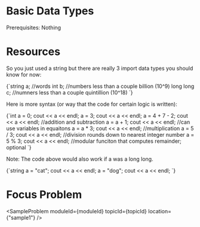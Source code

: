 


<Sidebar moduleId={moduleId} /> 

# Basic Data Types

Prerequisites: Nothing

# Resources

<ResourceList moduleId={moduleId} topicId={topicId}/>

So you just used a string but there are really $3$ import data types you should know for now: 

<div style={{ transform: 'translateX(150px)' }}>
  <SyntaxHighlighter language="cpp" style={okaidia}>
{`string a; //words
int b; //numbers less than a couple billion (10^9)
long long c; //numners less than a couple quintillion (10^18)
`}
  </SyntaxHighlighter>
</div>

Here is more syntax (or way that the code for certain logic is written): 

<div style={{ transform: 'translateX(150px)' }}>
  <SyntaxHighlighter language="cpp" style={okaidia}>
{`int a = 0; cout << a << endl;
    a = 3; cout << a << endl;
    a = 4 + 7 - 2; cout << a << endl; //addition and subtraction
    a = a + 1; cout << a << endl; //can use variables in equaitons
    a = a * 3; cout << a << endl; //multiplication
    a = 5 / 3; cout << a << endl; //division rounds down to nearest integer number
    a = 5 % 3; cout << a << endl; //modular funciton that computes remainder; optional  
`}
  </SyntaxHighlighter>
</div>

Note: The code above would also work if a was a long long. 

<div style={{ transform: 'translateX(150px)' }}>
  <SyntaxHighlighter language="cpp" style={okaidia}>
{`string a = "cat"; cout << a << endl; 
a = "dog"; cout << a << endl; 
`}
  </SyntaxHighlighter>
</div>

# Focus Problem

<SampleProblem  moduleId={moduleId} topicId={topicId} location={"sample1"} /> 

<TopicProgress moduleId={moduleId} topicId={topicId} />



